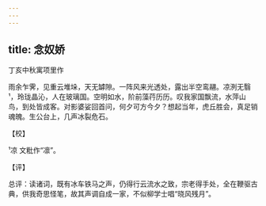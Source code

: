 ```yaml
---
---
---
```

title: 念奴娇
---



丁亥中秋寓项里作





雨余乍霁，见重云堆垛，天无罅隙。一阵风来光透处，露出半空鸾翮。凉洌无翳¹，玲珑晶沁，人在玻璃国。空明如水，阶前藻荇历历。叹我家国飘流，水萍山鸟，到处皆成客。对影婆娑回首问，何夕可方今夕？想起当年，虎丘胜会，真足销魂魄。生公台上，几声冰裂危石。

【校】

¹凉 文粃作“凛”。

【评】

总评：读诸词，既有冰车铁马之声，仍得行云流水之致，宗老得手处，全在鞭驱古典，供我奇思怪笔，故其声调自成一家，不似柳学士唱“晓风残月”。